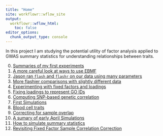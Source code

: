 ```yaml
---
title: "Home"
site: workflowr::wflow_site
output:
  workflowr::wflow_html:
    toc: false
editor_options:
  chunk_output_type: console
---
```


In this project I am studying the potential utility of factor analysis applied to GWAS summary statistics for understanding relationships between traits. 

0. [Summaries of my first experiments](basic_flash_analysis.html)
1. [A more careful look at ways to use EBMF](metabo_flash_experiments.html)
1. [Jason ran `flash` and `flashr` on our data using many parameters](https://willwerscheid.github.io/FLASHvestigations/jean.html)
1. [More flashier comparisons with slightly different data](metabo_flash_experiments_order1.html)
1. [Experimenting with fixed factors and loadings](fixed_factors.html)
1. [Fixing loadings to represent GO IDs](pathway_factors.html)
1. [Computing SNP-based genetic correlation](genetic_correlation.html)
1. [First Simulations](simulations.html)
1. [Blood cell traits](blood_cell.html)
1. [Correcting for sample overlap](simulations2.html)
1. [A sumary of early April Simulations](sample_cor_ld_sims.html)
1. [How to simulate summary statistics](simulating_data.html)
1. [Revisiting Fixed Factor Sample Correlation Correction](fixed_factors2.html)
